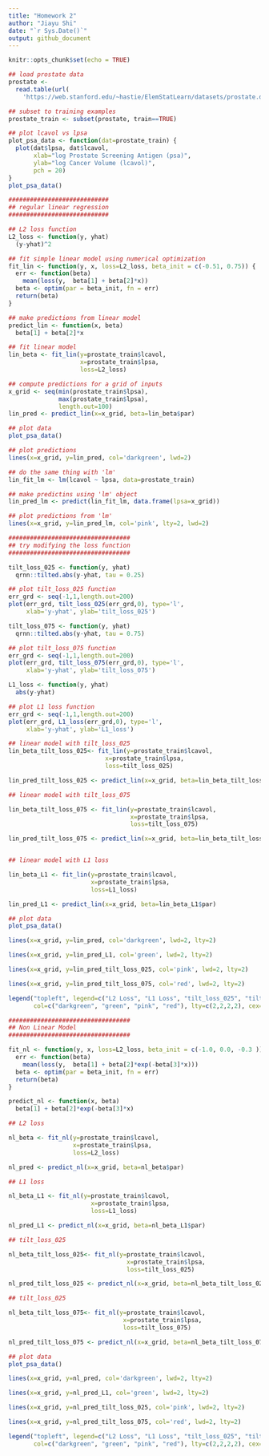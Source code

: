 ```yaml
---
title: "Homework 2"
author: "Jiayu Shi"
date: "`r Sys.Date()`"
output: github_document
---
```


```r
knitr::opts_chunk$set(echo = TRUE)
```

```r
## load prostate data
prostate <- 
  read.table(url(
    'https://web.stanford.edu/~hastie/ElemStatLearn/datasets/prostate.data'))

## subset to training examples
prostate_train <- subset(prostate, train==TRUE)

## plot lcavol vs lpsa
plot_psa_data <- function(dat=prostate_train) {
  plot(dat$lpsa, dat$lcavol,
       xlab="log Prostate Screening Antigen (psa)",
       ylab="log Cancer Volume (lcavol)",
       pch = 20)
}
plot_psa_data()

############################
## regular linear regression
############################

## L2 loss function
L2_loss <- function(y, yhat)
  (y-yhat)^2

## fit simple linear model using numerical optimization
fit_lin <- function(y, x, loss=L2_loss, beta_init = c(-0.51, 0.75)) {
  err <- function(beta)
    mean(loss(y,  beta[1] + beta[2]*x))
  beta <- optim(par = beta_init, fn = err)
  return(beta)
}

## make predictions from linear model
predict_lin <- function(x, beta)
  beta[1] + beta[2]*x

## fit linear model
lin_beta <- fit_lin(y=prostate_train$lcavol,
                    x=prostate_train$lpsa,
                    loss=L2_loss)

## compute predictions for a grid of inputs
x_grid <- seq(min(prostate_train$lpsa),
              max(prostate_train$lpsa),
              length.out=100)
lin_pred <- predict_lin(x=x_grid, beta=lin_beta$par)

## plot data
plot_psa_data()

## plot predictions
lines(x=x_grid, y=lin_pred, col='darkgreen', lwd=2)

## do the same thing with 'lm'
lin_fit_lm <- lm(lcavol ~ lpsa, data=prostate_train)

## make predictins using 'lm' object
lin_pred_lm <- predict(lin_fit_lm, data.frame(lpsa=x_grid))

## plot predictions from 'lm'
lines(x=x_grid, y=lin_pred_lm, col='pink', lty=2, lwd=2)
```


```r
##################################
## try modifying the loss function
##################################

tilt_loss_025 <- function(y, yhat)
  qrnn::tilted.abs(y-yhat, tau = 0.25)

## plot tilt_loss_025 function
err_grd <- seq(-1,1,length.out=200)
plot(err_grd, tilt_loss_025(err_grd,0), type='l',
     xlab='y-yhat', ylab='tilt_loss_025')

tilt_loss_075 <- function(y, yhat)
  qrnn::tilted.abs(y-yhat, tau = 0.75)

## plot tilt_loss_075 function
err_grd <- seq(-1,1,length.out=200)
plot(err_grd, tilt_loss_075(err_grd,0), type='l',
     xlab='y-yhat', ylab='tilt_loss_075')

L1_loss <- function(y, yhat)
  abs(y-yhat)

## plot L1 loss function
err_grd <- seq(-1,1,length.out=200)
plot(err_grd, L1_loss(err_grd,0), type='l',
     xlab='y-yhat', ylab='L1_loss')

## linear model with tilt_loss_025
lin_beta_tilt_loss_025<- fit_lin(y=prostate_train$lcavol,
                           x=prostate_train$lpsa,
                           loss=tilt_loss_025)

lin_pred_tilt_loss_025 <- predict_lin(x=x_grid, beta=lin_beta_tilt_loss_025$par)

## linear model with tilt_loss_075

lin_beta_tilt_loss_075 <- fit_lin(y=prostate_train$lcavol,
                                  x=prostate_train$lpsa,
                                  loss=tilt_loss_075)

lin_pred_tilt_loss_075 <- predict_lin(x=x_grid, beta=lin_beta_tilt_loss_075$par)


## linear model with L1 loss 

lin_beta_L1 <- fit_lin(y=prostate_train$lcavol,
                       x=prostate_train$lpsa,
                       loss=L1_loss)

lin_pred_L1 <- predict_lin(x=x_grid, beta=lin_beta_L1$par)

## plot data
plot_psa_data()

lines(x=x_grid, y=lin_pred, col='darkgreen', lwd=2, lty=2)

lines(x=x_grid, y=lin_pred_L1, col='green', lwd=2, lty=2)

lines(x=x_grid, y=lin_pred_tilt_loss_025, col='pink', lwd=2, lty=2)

lines(x=x_grid, y=lin_pred_tilt_loss_075, col='red', lwd=2, lty=2)

legend("topleft", legend=c("L2 Loss", "L1 Loss", "tilt_loss_025", "tilt_loss_075"),
       col=c("darkgreen", "green", "pink", "red"), lty=c(2,2,2,2), cex=0.5)
```


```r
##################################
## Non Linear Model
##################################

fit_nl <- function(y, x, loss=L2_loss, beta_init = c(-1.0, 0.0, -0.3 )) {
  err <- function(beta)
    mean(loss(y,  beta[1] + beta[2]*exp(-beta[3]*x)))
  beta <- optim(par = beta_init, fn = err)
  return(beta)
}

predict_nl <- function(x, beta)
  beta[1] + beta[2]*exp(-beta[3]*x)

## L2 loss 

nl_beta <- fit_nl(y=prostate_train$lcavol,
                  x=prostate_train$lpsa,
                  loss=L2_loss)

nl_pred <- predict_nl(x=x_grid, beta=nl_beta$par)

## L1 loss 

nl_beta_L1 <- fit_nl(y=prostate_train$lcavol,
                       x=prostate_train$lpsa,
                       loss=L1_loss)

nl_pred_L1 <- predict_nl(x=x_grid, beta=nl_beta_L1$par)

## tilt_loss_025 

nl_beta_tilt_loss_025<- fit_nl(y=prostate_train$lcavol,
                                 x=prostate_train$lpsa,
                                 loss=tilt_loss_025)

nl_pred_tilt_loss_025 <- predict_nl(x=x_grid, beta=nl_beta_tilt_loss_025$par)

## tilt_loss_025 

nl_beta_tilt_loss_075<- fit_nl(y=prostate_train$lcavol,
                                x=prostate_train$lpsa,
                                loss=tilt_loss_075)

nl_pred_tilt_loss_075 <- predict_nl(x=x_grid, beta=nl_beta_tilt_loss_075$par)

## plot data
plot_psa_data()

lines(x=x_grid, y=nl_pred, col='darkgreen', lwd=2, lty=2)

lines(x=x_grid, y=nl_pred_L1, col='green', lwd=2, lty=2)

lines(x=x_grid, y=nl_pred_tilt_loss_025, col='pink', lwd=2, lty=2)

lines(x=x_grid, y=nl_pred_tilt_loss_075, col='red', lwd=2, lty=2)

legend("topleft", legend=c("L2 Loss", "L1 Loss", "tilt_loss_025", "tilt_loss_075"),
       col=c("darkgreen", "green", "pink", "red"), lty=c(2,2,2,2), cex=0.5)


```

